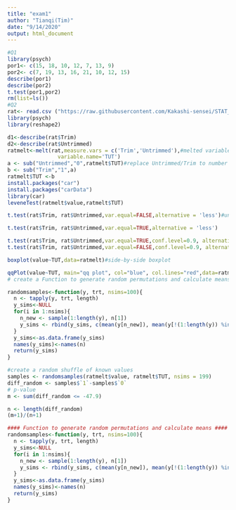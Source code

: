 ```yaml
---
title: "exam1"
author: "Tianqi(Tim)"
date: "9/14/2020"
output: html_document
---
```


```r
#Q1
library(psych)
por1<- c(15, 18, 10, 12, 7, 13, 9)
por2<- c(7, 19, 13, 16, 21, 10, 12, 15)
describe(por1)
describe(por2)
t.test(por1,por2)
rm(list=ls())
#Q2
rat<- read.csv ("https://raw.githubusercontent.com/Kakashi-sensei/STAT_587_2020_fall_exam1/master/Rats.txt", header= TRUE)
library(psych)
library(reshape2)

d1<-describe(rat$Trim)
d2<-describe(rat$Untrimmed)
ratmelt<-melt(rat,measure.vars = c('Trim','Untrimmed'),#melted variable
                variable.name='TUT')
a <- sub("Untrimmed","0",ratmelt$TUT)#replace Untrimmed/Trim to number
b <- sub("Trim","1",a)
ratmelt$TUT <-b
install.packages("car")
install.packages("carData")
library(car)
leveneTest(ratmelt$value,ratmelt$TUT)

t.test(rat$Trim, rat$Untrimmed,var.equal=FALSE,alternative = 'less')#unequal variances

t.test(rat$Trim, rat$Untrimmed,var.equal=TRUE,alternative = 'less')

t.test(rat$Trim, rat$Untrimmed,var.equal=TRUE,conf.level=0.9, alternative = 'less')
t.test(rat$Trim, rat$Untrimmed,var.equal=FALSE,conf.level=0.9, alternative = 'less')

boxplot(value~TUT,data=ratmelt)#side-by-side boxplot

qqPlot(value~TUT, main="qq plot", col="blue", col.lines="red",data=ratmelt)#qq-plot for two groups
# create a Function to generate random permutations and calculate means

randomsamples<-function(y, trt, nsims=100){
  n <- tapply(y, trt, length)
  y_sims<-NULL
  for(i in 1:nsims){
    n_new <- sample(1:length(y), n[1])
    y_sims <- rbind(y_sims, c(mean(y[n_new]), mean(y[!(1:length(y)) %in% n_new])))
  }
  y_sims<-as.data.frame(y_sims)
  names(y_sims)<-names(n)
  return(y_sims)
}

#create a random shuffle of known values
samples <- randomsamples(ratmelt$value, ratmelt$TUT, nsims = 199)
diff_random <- samples$`1`-samples$`0`
# p-value
m <- sum(diff_random <= -47.9)

n <- length(diff_random)
(m+1)/(n+1)
```








```r
#### Function to generate random permutations and calculate means ####
randomsamples<-function(y, trt, nsims=100){
  n <- tapply(y, trt, length)
  y_sims<-NULL
  for(i in 1:nsims){
    n_new <- sample(1:length(y), n[1])
    y_sims <- rbind(y_sims, c(mean(y[n_new]), mean(y[!(1:length(y)) %in% n_new])))
  }
  y_sims<-as.data.frame(y_sims)
  names(y_sims)<-names(n)
  return(y_sims)
}
```
